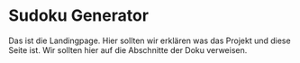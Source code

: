 # Sudoku Generator

Das ist die Landingpage.
Hier sollten wir erklären was das Projekt und diese Seite ist.
Wir sollten hier auf die Abschnitte der Doku verweisen.
